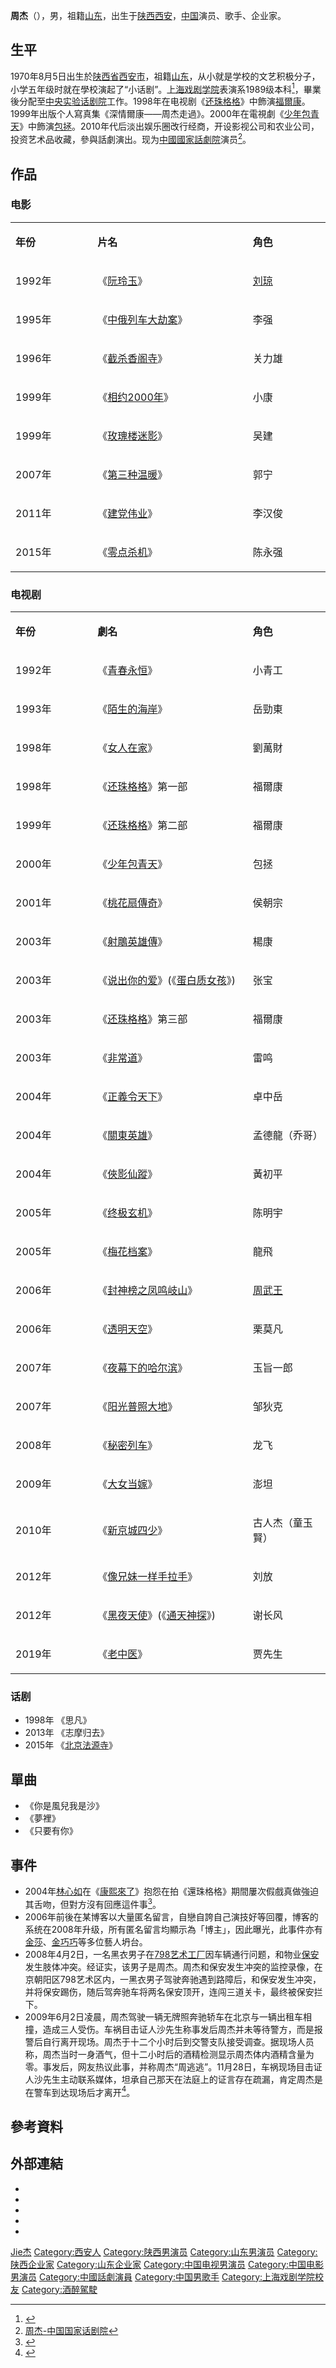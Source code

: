 {{blpsources|time=2017-02-24T11:11:45+00:00}}
{{NoteTA
|T=周杰
|1=周杰
}}
{{Otheruses}}
{{藝人
|姓名 = 周杰
|類型 = 男演员
|圖片 = <!--建議使用自由版權圖像-->
|圖片尺寸 = 
|圖片簡介 = 
|本名 =
|羅馬拼音 = Zhou Jie
|英文名 = 
|暱稱 = 
|其他藝名 = 
|國籍 = {{PRC}}
|民族 = [[汉族|汉族]]
|籍貫 = [[山东省|山东省]]
|出生日期 = {{Birth date and age|1970|8|5}}
|出生地點 = {{CHN}}[[陕西省|陕西省]][[西安市|西安市]]
|職業 = [[演員|演員]]
|語言 = [[普通話|普通話]]
|教育程度 = [[上海戏剧学院|上海戏剧学院]]
|宗教信仰 = 
|配偶 = 
|兒女 = 
|父母 =
|出道地點 = 
|出道日期 = 1992年
|代表作 = [[還珠格格|還珠格格]]、[[少年包青天|少年包青天]]
|著名角色 = [[福爾康|福爾康]]、[[包拯|包拯]]
|活躍年代 = 1992年至今
|經紀公司 = 
|網站 =  
|IMDb = 2145654 
|獎項 = 
}}

'''周杰'''（{{bd|1970年|8月5日}}），男，祖籍[[山东|山东]]，出生于[[陕西|陕西]][[西安|西安]]，[[中国|中国]]演员、歌手、企业家。

== 生平 ==
1970年8月5日出生於[[陕西省|陕西省]][[西安市|西安市]]，祖籍[[山东|山东]]，从小就是学校的文艺积极分子，小学五年级时就在學校演起了“小话剧”。[[上海戏剧学院|上海戏剧学院]]表演系1989级本科<ref>{{Cite web |url=http://ent.163.com/13/0729/11/94URCSFJ00031H2L.html |title=网易娱乐：王琳周杰旧照曝光 “尔康雪姨”同班引惊叹 |access-date=2015-05-23 |archive-date=2018-11-20 |archive-url=https://web.archive.org/web/20181120171910/http://ent.163.com/13/0729/11/94URCSFJ00031H2L.html |dead-url=no }}</ref>，畢業後分配至[[中央实验话剧院|中央实验话剧院]]工作。1998年在电视剧《[[还珠格格|还珠格格]]》中飾演[[福爾康|福爾康]]。1999年出版个人寫真集《深情爾康——周杰走過》。2000年在電視劇《[[少年包青天|少年包青天]]》中飾演[[包拯|包拯]]。2010年代后淡出娱乐圈改行经商，开设影视公司和农业公司，投资艺术品收藏，參與話劇演出。现为[[中國國家話劇院|中國國家話劇院]]演员<ref>[http://www.ntcc.com.cn/zggjhjy/yanyuan/201406/cf79336b44a34effa71e3e1331844318.shtml  周杰-中国国家话剧院]</ref>。

== 作品 ==
=== 电影 ===
{|class="wikitable" width="60%"
|- align=center
|style="width:10%"|'''年份'''||style="width:20%"|'''片名'''||style="width:10%"|'''角色'''
|-
| 1992年 ||《[[阮玲玉_(电影)|阮玲玉]]》|| [[刘琼|刘琼]]
|-
| 1995年 ||《[[中俄列车大劫案|中俄列车大劫案]]》|| 李强
|-
| 1996年 ||《[[截杀香阁寺|截杀香阁寺]]》|| 关力雄
|-
| 1999年 ||《[[相约2000年|相约2000年]]》|| 小康
|-
| 1999年 ||《[[玫瑰楼迷影|玫瑰楼迷影]]》|| 吴建
|-
| 2007年 ||《[[第三种温暖|第三种温暖]]》|| 郭宁
|-
| 2011年 ||《[[建党伟业|建党伟业]]》|| 李汉俊
|-
| 2015年 ||《[[零点杀机|零点杀机]]》|| 陈永强
|}

=== 电视剧 ===
{|class="wikitable" width="60%"
|- align=center
|style="width:10%"|'''年份'''||style="width:20%"|'''劇名'''||style="width:10%"|'''角色'''
|-
| 1992年 ||《[[青春永恒|青春永恒]]》|| 小青工　
|-
| 1993年 ||《[[陌生的海岸|陌生的海岸]]》|| 岳勁東
|-
| 1998年 ||《[[女人在家|女人在家]]》|| 劉萬財
|-
| 1998年 ||《[[还珠格格|还珠格格]]》第一部 || 福爾康
|-
| 1999年 ||《[[还珠格格|还珠格格]]》第二部 || 福爾康
|-
| 2000年 ||《[[少年包青天|少年包青天]]》|| 包拯
|-
| 2001年 ||《[[桃花扇傳奇|桃花扇傳奇]]》|| 侯朝宗
|-
| 2003年 ||《[[射雕英雄传_(2003年电视剧)|射鵰英雄傳]]》|| 楊康
|-
| 2003年 ||《[[说出你的爱|说出你的爱]]》(《[[蛋白质女孩|蛋白质女孩]]》)|| 张宝
|-
| 2003年 ||《[[还珠格格|还珠格格]]》第三部 || 福爾康 
|-
| 2003年 ||《[[非常道|非常道]]》|| 雷鸣
|-
| 2004年 ||《[[正義令天下|正義令天下]]》|| 卓中岳
|-
| 2004年 ||《[[關東英雄|關東英雄]]》|| 孟德龍（乔哥）
|-
| 2004年 ||《[[俠影仙蹤|俠影仙蹤]]》|| 黃初平
|-
| 2005年 ||《[[终极玄机|终极玄机]]》|| 陈明宇
|-
| 2005年 ||《[[梅花档案|梅花档案]]》|| 龍飛
|-
| 2006年 ||《[[封神榜之凤鸣岐山|封神榜之凤鸣岐山]]》|| [[周武王|周武王]]
|-
| 2006年 ||《[[透明天空|透明天空]]》|| 栗莫凡
|-
| 2007年 ||《[[夜幕下的哈尔滨|夜幕下的哈尔滨]]》|| 玉旨一郎
|-
| 2007年 ||《[[阳光普照大地|阳光普照大地]]》|| 邹狄克
|-

| 2008年 ||《[[秘密列车|秘密列车]]》|| 龙飞
|-

| 2009年 ||《[[大女当嫁|大女当嫁]]》|| 澎坦
|-
| 2010年 ||《[[新京城四少|新京城四少]]》|| 古人杰（童玉賢）
|-
| 2012年 ||《[[像兄妹一样手拉手|像兄妹一样手拉手]]》|| 刘放
|-
| 2012年 ||《[[黑夜天使|黑夜天使]]》(《[[通天神探|通天神探]]》)|| 谢长风
|-
| 2019年 ||《[[老中医|老中医]]》|| 贾先生
|}

=== 话剧 ===
* 1998年 《思凡》
* 2013年 《志摩归去》
* 2015年 《[[北京法源寺|北京法源寺]]》

== 單曲 ==
* 《你是風兒我是沙》
* 《夢裡》
* 《只要有你》

== 事件 ==
* 2004年[[林心如|林心如]]在《[[康熙來了|康熙來了]]》抱怨在拍《還珠格格》期間屢次假戲真做強迫其舌吻，但對方沒有回應這件事<ref>{{Cite web |url=http://news.xinhuanet.com/ent/2012-06/29/c_123347963.htm |title=周傑曝趙薇拍戲糗事被指不厚道 曾拍戲強吻林心如 |accessdate=2016-05-18 |archive-date=2017-05-16 |archive-url=https://web.archive.org/web/20170516124908/http://news.xinhuanet.com/ent/2012-06/29/c_123347963.htm |dead-url=no }}</ref>。
* 2006年前後在某博客以大量匿名留言，自戀自誇自己演技好等回覆，博客的系统在2008年升级，所有匿名留言均顯示為「博主」，因此曝光，此事件亦有[[金莎|金莎]]、[[金巧巧|金巧巧]]等多位藝人坍台。
* 2008年4月2日，一名黑衣男子在[[798艺术工厂|798艺术工厂]]因车辆通行问题，和物业[[保安|保安]]发生肢体冲突。经证实，该男子是周杰。周杰和保安发生冲突的监控录像，在京朝阳区798艺术区内，一黑衣男子驾驶奔驰遇到路障后，和保安发生冲突，并将保安踢伤，随后驾奔驰车将两名保安顶开，连闯三道关卡，最终被保安拦下。
* 2009年6月2日凌晨，周杰驾驶一辆无牌照奔驰轿车在北京与一辆出租车相撞，造成三人受伤。车祸目击证人沙先生称事发后周杰并未等待警方，而是报警后自行离开现场。周杰于十二个小时后到交警支队接受调查。据现场人员称，周杰当时一身酒气，但十二小时后的酒精检测显示周杰体内酒精含量为零。事发后，网友热议此事，并称周杰“周逃逃”。11月28日，车祸现场目击证人沙先生主动联系媒体，坦承自己那天在法庭上的证言存在疏漏，肯定周杰是在警车到达现场后才离开<ref>{{Cite web |url=http://ent.sina.com.cn/s/m/2009-11-28/15172789137.shtml |title=目击证人主动澄清，周杰系警车到场后离开 |access-date=2010-02-08 |archive-date=2019-06-09 |archive-url=https://web.archive.org/web/20190609154741/http://ent.sina.com.cn/s/m/2009-11-28/15172789137.shtml |dead-url=no }}</ref>。

== 參考資料 ==
{{reflist}}

== 外部連結 ==
* {{Sinaweibo|1647334697}}{{zh-cn}}
* {{Sinablog|zhoujie}}{{zh-cn}}
* {{Hkmdb name|13738}}
* {{Mtime people|1249374}}
* {{douban people}}

{{Authority control}}
{{DEFAULTSORT:Zhou周}}
[[Category:周姓|Jie杰]]
[[Category:西安人|Category:西安人]]
[[Category:陕西男演员|Category:陕西男演员]]
[[Category:山东男演员|Category:山东男演员]]
[[Category:陕西企业家|Category:陕西企业家]]
[[Category:山东企业家|Category:山东企业家]]
[[Category:中国电视男演员|Category:中国电视男演员]]
[[Category:中国电影男演员|Category:中国电影男演员]]
[[Category:中國話劇演員|Category:中國話劇演員]]
[[Category:中国男歌手|Category:中国男歌手]]
[[Category:上海戏剧学院校友|Category:上海戏剧学院校友]]
[[Category:酒醉駕駛|Category:酒醉駕駛]]